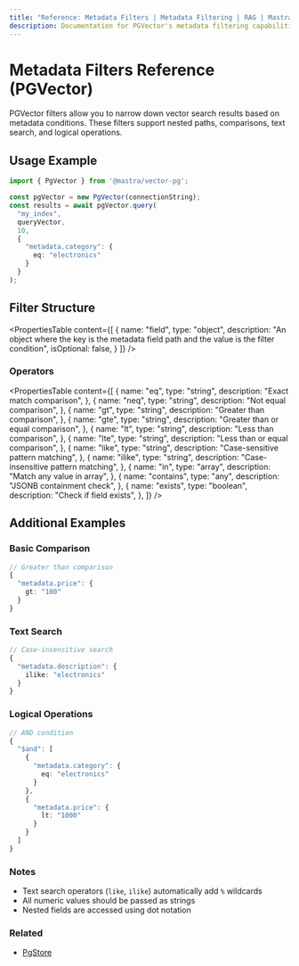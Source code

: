 ```yaml
---
title: "Reference: Metadata Filters | Metadata Filtering | RAG | Mastra Docs"
description: Documentation for PGVector's metadata filtering capabilities in Mastra, which allow for precise querying of vector search results.
---
```


# Metadata Filters Reference (PGVector)

PGVector filters allow you to narrow down vector search results based on metadata conditions. These filters support nested paths, comparisons, text search, and logical operations.

## Usage Example

```typescript
import { PgVector } from '@mastra/vector-pg';

const pgVector = new PgVector(connectionString);
const results = await pgVector.query(
  "my_index",
  queryVector,
  10,
  {
    "metadata.category": {
      eq: "electronics"
    }
  }
);
```

## Filter Structure

<PropertiesTable
  content={[
    {
      name: "field",
      type: "object",
      description: "An object where the key is the metadata field path and the value is the filter condition",
      isOptional: false,
    }
  ]}
/>

### Operators

<PropertiesTable
  content={[
    {
      name: "eq",
      type: "string",
      description: "Exact match comparison",
    },
    {
      name: "neq",
      type: "string",
      description: "Not equal comparison",
    },
    {
      name: "gt",
      type: "string",
      description: "Greater than comparison",
    },
    {
      name: "gte",
      type: "string",
      description: "Greater than or equal comparison",
    },
    {
      name: "lt",
      type: "string",
      description: "Less than comparison",
    },
    {
      name: "lte",
      type: "string",
      description: "Less than or equal comparison",
    },
    {
      name: "like",
      type: "string",
      description: "Case-sensitive pattern matching",
    },
    {
      name: "ilike",
      type: "string",
      description: "Case-insensitive pattern matching",
    },
    {
      name: "in",
      type: "array",
      description: "Match any value in array",
    },
    {
      name: "contains",
      type: "any",
      description: "JSONB containment check",
    },
    {
      name: "exists",
      type: "boolean",
      description: "Check if field exists",
    },
  ]}
/>

## Additional Examples

### Basic Comparison
```typescript
// Greater than comparison
{
  "metadata.price": {
    gt: "100"
  }
}
```

### Text Search
```typescript
// Case-insensitive search
{
  "metadata.description": {
    ilike: "electronics"
  }
}
```

### Logical Operations
```typescript
// AND condition
{
  "$and": [
    {
      "metadata.category": {
        eq: "electronics"
      }
    },
    {
      "metadata.price": {
        lt: "1000"
      }
    }
  ]
}
```

### Notes
- Text search operators (`like`, `ilike`) automatically add `%` wildcards
- All numeric values should be passed as strings
- Nested fields are accessed using dot notation

### Related
- [PgStore](./pgstore)
